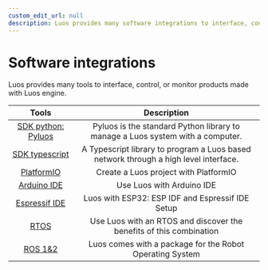 ```yaml
---
custom_edit_url: null
description: Luos provides many software integrations to interface, control, or monitor products made with Luos engine.
---
```


# Software integrations

Luos provides many tools to interface, control, or monitor products made with Luos engine.

|                        Tools                        |                                     Description                                      |
| :-------------------------------------------------: | :----------------------------------------------------------------------------------: |
|         [SDK python: Pyluos](./pyluos.mdx)          |    Pyluos is the standard Python library to manage a Luos system with a computer.    |
| [SDK typescript](https://github.com/Luos-io/sdk-ts) | A Typescript library to program a Luos based network through a high level interface. |
|        [PlatformIO](/tutorials/pio/creation)        |                        Create a Luos project with PlatformIO                         |
|          [Arduino IDE](/tutorials/arduino)          |                              Use Luos with Arduino IDE                               |
|         [Espressif IDE](/tutorials/esp/env)         |                   Luos with ESP32: ESP IDF and Espressif IDE Setup                   |
|             [RTOS](/tutorials/freertos)             |         Use Luos with an RTOS and discover the benefits of this combination          |
|                [ROS 1&2](./ros.mdx)                 |               Luos comes with a package for the Robot Operating System               |
